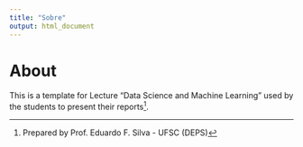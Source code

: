 ---
title: "Sobre"
output: html_document
---

<style type="text/css">
.title {
  display: none;
}

#getting-started img {
  margin-right: 10px;

}

</style>

# About

This is a template for Lecture "Data Science and Machine Learning" used by the students to present their reports[^1].

[^1]:Prepared by Prof. Eduardo F. Silva - UFSC (DEPS)